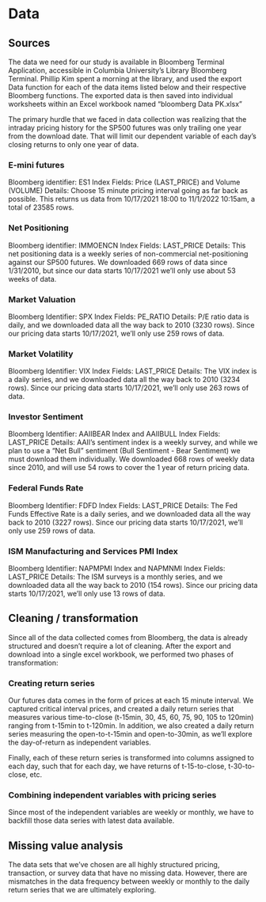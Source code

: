 # Data 

## Sources

The data we need for our study is available in Bloomberg Terminal Application, accessible in Columbia University's Library Bloomberg Terminal.  Phillip Kim spent a morning at the library, and used the export Data function for each of the data items listed below and their respective Bloomberg functions.  The exported data is then saved into individual worksheets within an Excel workbook named "bloomberg Data PK.xlsx"

The primary hurdle that we faced in data collection was realizing that the intraday pricing history for the SP500 futures was only trailing one year from the download date.  That will limit our dependent variable of each day's closing returns to only one year of data.

### E-mini futures
Bloomberg identifier: ES1 Index
Fields: Price (LAST_PRICE) and Volume (VOLUME)
Details: Choose 15 minute pricing interval going as far back as possible.  This returns us data from 10/17/2021 18:00 to 11/1/2022 10:15am, a total of 23585 rows.

### Net Positioning
Bloomberg identifier: IMMOENCN Index
Fields: LAST_PRICE
Details: This net positioning data is a weekly series of non-commercial net-positioning against our SP500 futures.  We downloaded 669 rows of data since 1/31/2010, but since our data starts 10/17/2021 we'll only use about 53 weeks of data.

### Market Valuation
Bloomberg Identifier: SPX Index
Fields: PE_RATIO
Details: P/E ratio data is daily, and we downloaded data all the way back to 2010 (3230 rows).  Since our pricing data starts 10/17/2021, we'll only use 259 rows of data.

### Market Volatility
Bloomberg Identifier: VIX Index
Fields: LAST_PRICE
Details: The VIX index is a daily series, and we downloaded data all the way back to 2010 (3234 rows).  Since our pricing data starts 10/17/2021, we'll only use 263 rows of data. 

### Investor Sentiment
Bloomberg Identifier: AAIIBEAR Index and AAIIBULL Index
Fields: LAST_PRICE
Details: AAII's sentiment index is a weekly survey, and while we plan to use a "Net Bull" sentiment (Bull Sentiment - Bear Sentiment) we must download them individually.  We downloaded 668 rows of weekly data since 2010, and will use 54 rows to cover the 1 year of return pricing data.

### Federal Funds Rate
Bloomberg Identifier: FDFD Index
Fields: LAST_PRICE
Details: The Fed Funds Effective Rate is a daily series, and we downloaded data all the way back to 2010 (3227 rows).  Since our pricing data starts 10/17/2021, we'll only use 259 rows of data. 

### ISM Manufacturing and Services PMI Index
Bloomberg Identifier: NAPMPMI Index and NAPMNMI Index
Fields: LAST_PRICE
Details: The ISM surveys is a monthly series, and we downloaded data all the way back to 2010 (154 rows).  Since our pricing data starts 10/17/2021, we'll only use 13 rows of data. 

## Cleaning / transformation

Since all of the data collected comes from Bloomberg, the data is already structured and doesn't require a lot of cleaning.  After the export and download into a single excel workbook, we performed two phases of transformation:

### Creating return series

Our futures data comes in the form of prices at each 15 minute interval.  We captured critical interval prices, and created a daily return series that measures various time-to-close (t-15min, 30, 45, 60, 75, 90, 105 to 120min) ranging from t-15min to t-120min.  In addition, we also created a daily return series measuring the open-to-t-15min and open-to-30min, as we'll explore the day-of-return as independent variables.

Finally, each of these return series is transformed into columns assigned to each day, such that for each day, we have returns of t-15-to-close, t-30-to-close, etc.

### Combining independent variables with pricing series

Since most of the independent variables are weekly or monthly, we have to backfill those data series with latest data available.


## Missing value analysis

The data sets that we've chosen are all highly structured pricing, transaction, or survey data that have no missing data.  However, there are mismatches in the data frequency between weekly or monthly to the daily return series that we are ultimately exploring.
